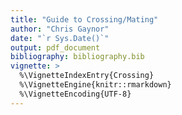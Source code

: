 ```yaml
---
title: "Guide to Crossing/Mating"
author: "Chris Gaynor"
date: "`r Sys.Date()`"
output: pdf_document
bibliography: bibliography.bib
vignette: >
  %\VignetteIndexEntry{Crossing}
  %\VignetteEngine{knitr::rmarkdown}
  %\VignetteEncoding{UTF-8}
---
```


